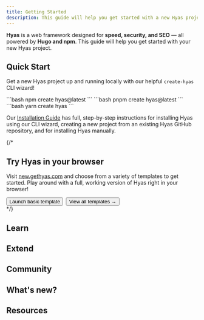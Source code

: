 ```yaml
---
title: Getting Started
description: This guide will help you get started with a new Hyas project.
---
```


**Hyas** is a web framework designed for **speed, security, and SEO** — all powered by **Hugo and npm**. This guide will help you get started with your new Hyas project.

## Quick Start

Get a new Hyas project up and running locally with our helpful `create-hyas` CLI wizard!

<Tabs>
  <TabItem label="npm">
```bash
npm create hyas@latest
```
  </TabItem>
  <TabItem label="pnpm">
```bash
pnpm create hyas@latest
```
  </TabItem>
  <TabItem label="Yarn">
```bash
yarn create hyas
```
  </TabItem>
</Tabs>

Our [Installation Guide](/install/auto/) has full, step-by-step instructions for installing Hyas using our CLI wizard, creating a new project from an existing Hyas GitHub repository, and for installing Hyas manually.

{/*
## Try Hyas in your browser

Visit [new.gethyas.com](https://new.gethyas.com/) and choose from a variety of templates to get started. Play around with a full, working version of Hyas right in your browser!

<div style="display: flex; flex-wrap: wrap; gap: 0.5rem;">
  <Button href="https://gitpod.io/#https://github.com/gethyas/basic-starter">Launch basic template</Button>
  <Button variant="outline" href="https://new.gethyas.com/">View all templates →</Button>
</div>
*/}

## Learn

<CardGrid>
  <LinkCard
    title="Main Features"
    description="Learn about Hyas' main features."
    href="/concepts/why-hyas/" />
  <LinkCard
    title="Project Structure"
    description="How your Hyas project is organized."
    href="/basics/project-structure/" />
  <LinkCard
    title="Configuration"
    description="How to configure your Hyas project."
    href="/basics/configuration/" />
</CardGrid>

## Extend

<CardGrid>
  <LinkCard
    title="Themes"
    description="Jumpstart with a theme."
    href="https://gethyas.com/themes/"
    target="_blank" />
  <LinkCard
    title="Integrations"
    description="Add new functionality and behaviors."
    href="/guides/integrations/" />
  <LinkCard
    title="Analytics"
    description="Add Analytics to Hyas."
    href="/guides/analytics/" />
  <LinkCard
    title="CMS"
    description="Use a CMS with Hyas."
    href="/guides/cms/" />
</CardGrid>

## Community

<LinkCard
  title="Hyas Discussions"
  description="Have a question or want to get involved?"
  href="https://github.com/orgs/gethyas/discussions"
  target="_blank" />

## What's new?

<CardGrid>
  <LinkCard
    title="Hyas Blog"
    description="Get all the latest news from Hyas."
    href="https://gethyas.com/blog/"
    target="_blank" />
  <LinkCard
    title="Roadmap 2024"
    description= "Get an overview of what's coming."
    href="https://github.com/orgs/gethyas/discussions/462"
    target="_blank" />
</CardGrid>

## Resources

<CardGrid>
  <LinkCard
    title="Doks documentation"
    description="Get started with Doks."
    href="https://getdoks.org/"
    target="_blank" />
  <LinkCard
    title="Images documentation"
    description="Get started with Images."
    href="https://images.gethyas.com/"
    target="_blank" />
</CardGrid>
